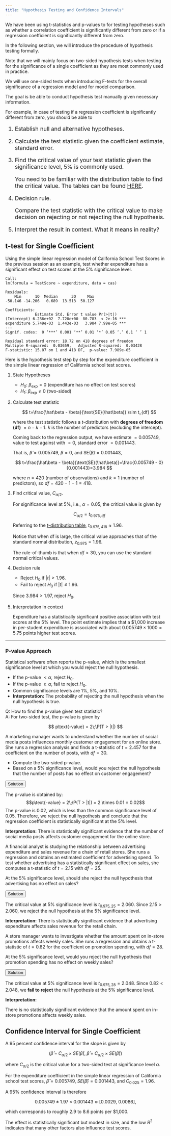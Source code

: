 ```yaml
---
title: "Hypothesis Testing and Confidence Intervals"
---
```


We have been using t-statistics and p-values to for testing hypotheses such as whether a correlation coefficient is significantly different from zero or if a regression coefficient is significantly different from zero.

In the following section, we will introduce the procedure of hypothesis testing formally. 

Note that we will mainly focus on two-sided hypothesis tests when testing for the significance of a single coefficient as they are most commonly used in practice.

We will use one-sided tests when introducing F-tests for the overall significance of a regression model and for model comparison.

::: {.callout-important title="Study objectives for hypothesis testing" icon="false"}
The goal is be able to conduct hypothesis test manually given necessary information.

For example, in case of testing if a regression coefficient is significantly different from zero, you should be able to 

::: {.step-list style="font-size: 1.1rem;"}
1. Establish null and alternative hypotheses.
2. Calculate the test statistic given the coefficient estimate, standard error.
3. Find the critical value of your test statistic given the significance level, 5% is commonly used.
   
   You need to be familiar with the distribution table to find the critical value. The tables can be found [HERE][distribution-table].
4. Decision rule. 
   
   Compare the test statistic with the critical value to make decision on rejecting or not rejecting the null hypothesis.
5. Interpret the result in context. What it means in reality?
:::

:::

## t-test for Single Coefficient

Using the simple linear regression model of California School Test Scores in the previous session as an example, test whether expenditure has a significant effect on test scores at the 5% significance level.

```
Call:
lm(formula = TestScore ~ expenditure, data = cas)

Residuals:
    Min      1Q  Median      3Q     Max 
-50.146 -14.206   0.689  13.513  50.127 

Coefficients:
             Estimate Std. Error t value Pr(>|t|)    
(Intercept) 6.236e+02  7.720e+00  80.783  < 2e-16 ***
expenditure 5.749e-03  1.443e-03   3.984 7.99e-05 ***
---
Signif. codes:  0 ‘***’ 0.001 ‘**’ 0.01 ‘*’ 0.05 ‘.’ 0.1 ‘ ’ 1

Residual standard error: 18.72 on 418 degrees of freedom
Multiple R-squared:  0.03659,   Adjusted R-squared:  0.03428 
F-statistic: 15.87 on 1 and 418 DF,  p-value: 7.989e-05
```

Here is the hypothesis test step by step for the expenditure coefficient in the simple linear regression of California school test scores.

::: {.step-list}
1. State Hypotheses

   * $H_0:\ \beta_{\text{exp}} = 0$  (expenditure has no effect on test scores)
   * $H_1:\ \beta_{\text{exp}} \neq 0$  (two-sided)

2. Calculate test statistic
   
   $$
   t=\frac{\hat\beta - \beta}{\text{SE}(\hat\beta)} \sim t_{df}
   $$

   where the test statistic follows a $t$-distribution with **degrees of freedom (df)** $= n - k - 1.$ $k$ is the number of predictors (<span class="env-orange">excluding the intercept</span>).

   Coming back to the regression output, we have estimate $= 0.005749,$ value to test against with $= 0,$ standard error $= 0.001443.$

   That is, $\hat\beta = 0.005749,$ $\beta = 0,$ and $\text{SE}(\hat\beta) = 0.001443,$ 

   $$
   t=\frac{\hat\beta - \beta}{\text{SE}(\hat\beta)}=\frac{0.005749 - 0}{0.001443}=3.984
   $$

   where $n=420$ (number of observations) and $k=1$ (number of predictors), so $df=420-1-1=418$.

3. Find critical value, $C_{\alpha/2}.$
   
   For significance level at 5%, i.e., $\alpha=0.05$, the critical value is given by

   $$
   C_{\alpha/2} = t_{0.975, df}
   $$
   
   Referring to the [$t$-distribution table][distribution-table], $t_{0.975,418}\approx 1.96$.

   [distribution-table]: https://drive.google.com/file/d/1Iwec44x4N5AItbpFugbUOKHBIE10cMOw/view?usp=drive_link "distribution tables all-in-one"

   :::{.callout-tip title="Finding critical value"}
   Notice that when df is large, the critical value approaches that of the standard normal distribution, $z_{0.975}=1.96$.

   The rule-of-thumb is that when $df > 30$, you can use the standard normal critical values.
   :::

4. Decision rule
   
   - Reject $H_0$ if $|t|>1.96$. 
   - Fail to reject $H_0$ if $|t|\leq 1.96$.
   
   Since $3.984>1.97$, reject $H_0$.

5. Interpretation in context
   
   Expenditure has a statistically significant positive association with test scores at the 5% level. The point estimate implies that a \$1,000 increase in per-student expenditure is associated with about $0.005749\times 1000=5.75$ points higher test scores. 
:::

--------------------------------------------------------------------------------

### P-value Approach

Statistical software often reports the p-value, which is the smallest significance level at which you would reject the null hypothesis.

- If the p-value $< \alpha$, reject $H_0$.
- If the p-value $\geq \alpha$, fail to reject $H_0$.
- Common significance levels are 1%, 5%, and 10%.
- **Interpretation:** The probability of rejecting the null hypothesis when the null hypothesis is true.

Q: How to find the p-value given test statistic? \
A: For two-sided test, the p-value is given by

$$
p\text{-value} = 2\;\P(T > |t|)
$$


::: {.example #exm-1 title="Finding p-value from t-statistic"}
A marketing manager wants to understand whether the number of social media posts influences monthly customer engagement for an online store. She runs a regression analysis and finds a t-statistic of $t = 2.457$ for the coefficient on the number of posts, with $df = 30$.

* Compute the two-sided p-value.
* Based on a 5% significance level, would you reject the null hypothesis that the number of posts has no effect on customer engagement?
:::

<button class="solution-btn" onclick="myFunction('solution1')">Solution</button>
::: {#solution1 .solution-answer .env-green}
The p-value is obtained by:
$$p\text{-value} = 2\;\P(T > |t|) = 2 \times 0.01 = 0.02$$
The p-value is 0.02, which is less than the common significance level of 0.05. Therefore, we reject the null hypothesis and conclude that the regression coefficient is statistically significant at the 5% level.

**Interpretation:** There is statistically significant evidence that the number of social media posts affects customer engagement for the online store.
:::


::: {.example #exm-2}
A financial analyst is studying the relationship between advertising expenditure and sales revenue for a chain of retail stores. She runs a regression and obtains an estimated coefficient for advertising spend. To test whether advertising has a statistically significant effect on sales, she computes a t-statistic of $t = 2.15$ with $df = 25$.

At the 5% significance level, should she reject the null hypothesis that advertising has no effect on sales?
:::

<button class="solution-btn" onclick="myFunction('solution2')">Solution</button>
::: {#solution2 .solution-answer .env-green}
The critical value at 5% significance level is $t_{0.975,25}=2.060$. Since $2.15 > 2.060$, we reject the null hypothesis at the 5% significance level. 

**Interpretation:** There is statistically significant evidence that advertising expenditure affects sales revenue for the retail chain.
:::


::: {.example #exm-3}
A store manager wants to investigate whether the amount spent on in-store promotions affects weekly sales. She runs a regression and obtains a t-statistic of $t = 0.82$ for the coefficient on promotion spending, with $df = 28$.

At the 5% significance level, would you reject the null hypothesis that promotion spending has no effect on weekly sales?
:::

<button class="solution-btn" onclick="myFunction('solution3')">Solution</button>
::: {#solution3 .solution-answer .env-green}
The critical value at 5% significance level is $t_{0.975,28}=2.048$. Since $0.82 < 2.048$, we **fail to reject** the null hypothesis at the 5% significance level.

**Interpretation:**

There is no statistically significant evidence that the amount spent on in-store promotions affects weekly sales.
:::

## Confidence Interval for Single Coefficient

A 95 percent confidence interval for the slope is given by

$$
\left(\hat{\beta}-C_{\alpha/2}\times SE(\hat{\beta}),\; \hat{\beta}+C_{\alpha/2}\times SE(\hat{\beta})\right)
$$

where $C_{\alpha/2}$ is the critical value for a two-sided test at significance level $\alpha$.

For the expenditure coefficient in the simple linear regression of California school test scores, $\hat{\beta}=0.005749$, $SE(\hat{\beta})=0.001443$, and $C_{0.025}=1.96$.

A 95% confidence interval is therefore

$$
0.005749 \pm 1.97\times 0.001443 \approx [0.0029,\ 0.0086],
$$

which corresponds to roughly 2.9 to 8.6 points per \$1,000. 

The effect is statistically significant but modest in size, and the low $R^2$ indicates that many other factors also influence test scores.

